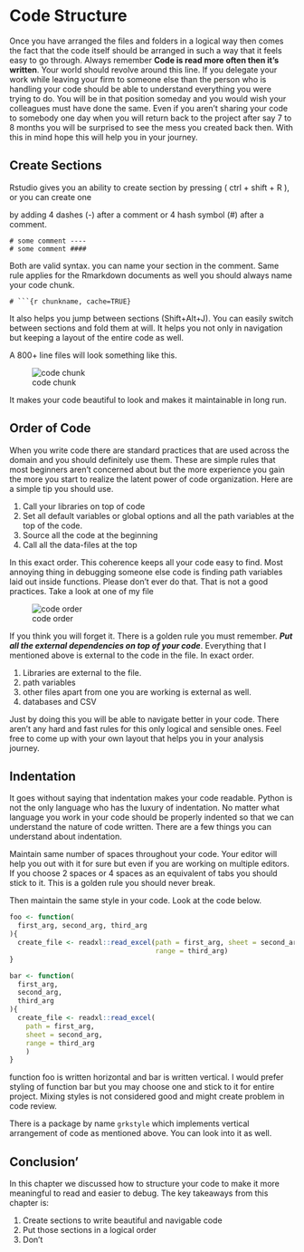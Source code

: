 # Code Structure {#code}

Once you have arranged the files and folders in a logical way then comes the fact that the code itself should be arranged in such a way that it feels easy to go through. Always remember **Code is read more often then it's written**. Your world should revolve around this line. If you delegate your work while leaving your firm to someone else than the person who is handling your code should be able to understand everything you were trying to do. You will be in that position someday and you would wish your colleagues must have done the same. Even if you aren't sharing your code to somebody one day when you will return back to the project after say 7 to 8 months you will be surprised to see the mess you created back then. With this in mind hope this will help you in your journey.

## Create Sections

Rstudio gives you an ability to create section by pressing ( ctrl + shift + R ), or you can create one

by adding 4 dashes (-) after a comment or 4 hash symbol (\#) after a comment.

    # some comment ----
    # some comment ####

Both are valid syntax. you can name your section in the comment. Same rule applies for the Rmarkdown documents as well you should always name your code chunk.

    # ```{r chunkname, cache=TRUE}

It also helps you jump between sections (Shift+Alt+J). You can easily switch between sections and fold them at will. It helps you not only in navigation but keeping a layout of the entire code as well.

A 800+ line files will look something like this.

![code chunk](./figures/scrn_sections.jpg)

It makes your code beautiful to look and makes it maintainable in long run.

## Order of Code

When you write code there are standard practices that are used across the domain and you should definitely use them. These are simple rules that most beginners aren't concerned about but the more experience you gain the more you start to realize the latent power of code organization. Here are a simple tip you should use.

1.  Call your libraries on top of code
2.  Set all default variables or global options and all the path variables at the top of the code.
3.  Source all the code at the beginning
4.  Call all the data-files at the top

In this exact order. This coherence keeps all your code easy to find. Most annoying thing in debugging someone else code is finding path variables laid out inside functions. Please don't ever do that. That is not a good practices. Take a look at one of my file

![code order](./figures/scrn_section_order.jpg)

If you think you will forget it. There is a golden rule you must remember. ***Put all the external dependencies on top of your code***. Everything that I mentioned above is external to the code in the file. In exact order.

1.  Libraries are external to the file.
2.  path variables
3.  other files apart from one you are working is external as well.
4.  databases and CSV

Just by doing this you will be able to navigate better in your code. There aren't any hard and fast rules for this only logical and sensible ones. Feel free to come up with your own layout that helps you in your analysis journey.

## Indentation

It goes without saying that indentation makes your code readable. Python is not the only language who has the luxury of indentation. No matter what language you work in your code should be properly indented so that we can understand the nature of code written. There are a few things you can understand about indentation.

Maintain same number of spaces throughout your code. Your editor will help you out with it for sure but even if you are working on multiple editors. If you choose 2 spaces or 4 spaces as an equivalent of tabs you should stick to it. This is a golden rule you should never break.

Then maintain the same style in your code. Look at the code below.

```r

foo <- function(
  first_arg, second_arg, third_arg
){
  create_file <- readxl::read_excel(path = first_arg, sheet = second_arg, 
                                    range = third_arg)
}

bar <- function(
  first_arg,
  second_arg,
  third_arg
){
  create_file <- readxl::read_excel(
    path = first_arg, 
    sheet = second_arg, 
    range = third_arg
    )
}
```

function foo is written horizontal and bar is written vertical. I would prefer styling of function bar but you may choose one and stick to it for entire project. Mixing styles is not considered good and might create problem in code review.

There is a package by name `grkstyle` which implements vertical arrangement of code as mentioned above. You can look into it as well.

## Conclusion'

In this chapter we discussed how to structure your code to make it more meaningful to read and easier to debug. The key takeaways from this chapter is:

1.  Create sections to write beautiful and navigable code
2.  Put those sections in a logical order
3.  Don't
